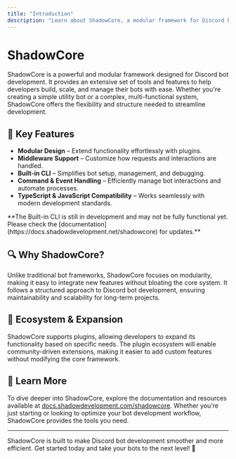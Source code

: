 ```yaml
---
title: "Introduction"
description: "Learn about ShadowCore, a modular framework for Discord bot development."
---
```


# ShadowCore

ShadowCore is a powerful and modular framework designed for Discord bot development. It provides an extensive set of tools and features to help developers build, scale, and manage their bots with ease. Whether you're creating a simple utility bot or a complex, multi-functional system, ShadowCore offers the flexibility and structure needed to streamline development.

## 🌟 Key Features

- **Modular Design** – Extend functionality effortlessly with plugins.
- **Middleware Support** – Customize how requests and interactions are handled.
- **Built-in CLI** – Simplifies bot setup, management, and debugging.
- **Command & Event Handling** – Efficiently manage bot interactions and automate processes.
- **TypeScript & JavaScript Compatibility** – Works seamlessly with modern development standards.
<Info>
    **The Built-in CLI is still in development and may not be fully functional yet. Please check the [documentation](https://docs.shadowdevelopment.net/shadowcore) for updates.**
</Info>

## 🔍 Why ShadowCore?

Unlike traditional bot frameworks, ShadowCore focuses on modularity, making it easy to integrate new features without bloating the core system. It follows a structured approach to Discord bot development, ensuring maintainability and scalability for long-term projects.

## 📌 Ecosystem & Expansion

ShadowCore supports plugins, allowing developers to expand its functionality based on specific needs. The plugin ecosystem will enable community-driven extensions, making it easier to add custom features without modifying the core framework.

## 📖 Learn More

To dive deeper into ShadowCore, explore the documentation and resources available at [docs.shadowdevelopment.com/shadowcore](https://docs.shadowdevelopment.net/shadowcore). Whether you’re just starting or looking to optimize your bot development workflow, ShadowCore provides the tools you need.

---
ShadowCore is built to make Discord bot development smoother and more efficient. Get started today and take your bots to the next level! 🚀

